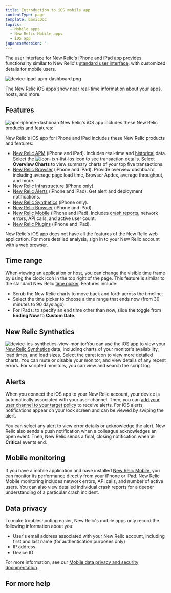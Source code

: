 ```yaml
---
title: Introduction to iOS mobile app
contentType: page
template: basicDoc
topics:
  - Mobile apps
  - New Relic Mobile apps
  - iOS app
japaneseVersion: ''
---
```


The user interface for New Relic's iPhone and iPad app provides functionality similar to New Relic's [standard user interface](/docs/site/standard-dashboard-features), with customized details for mobile users.

![device-ipad-apm-dashboard.png](./images/device-ipad-apm-overview-page.png "device-ipad-apm-dashboard.png")

The New Relic iOS apps show near real-time information about your apps, hosts, and more.

## Features

![apm-iphone-dashboard](./images/device-iphone-apm-dashboard.png "apm-iphone-dashboard")New Relic's iOS app includes these New Relic products and features:

New Relic's iOS app for iPhone and iPad includes these New Relic products and features:

* [New Relic APM](/docs/apm) (iPhone and iPad). Includes real-time and [historical](#time) data. Select the ![icon-txn-list-ios](./images/icon-txn-list-ios.png "icon-txn-list-ios") icon to see transaction details. Select **Overview Charts** to view summary charts of your top five transactions.
* [New Relic Browser](https://docs.newrelic.com/docs/browser) (iPhone and iPad). Provide overview dashboard, including average page load time, Browser Apdex, average throughput, and more.
* [New Relic Infrastructure](/docs/infrastructure) (iPhone only).
* [New Relic Alerts](#ios-alerts) (iPhone and iPad). Get alert and deployment notifications.
* [New Relic Synthetics](#synthetics) (iPhone only).
* [New Relic Browser](/docs/browser) (iPhone and iPad).
* [New Relic Mobile](#monitoring) (iPhone and iPad). Includes [crash reports](/docs/mobile-monitoring/mobile-monitoring-ui/mobile-app-dashboards/mobile-apps-crash-dashboard), network errors, API calls, and active user count.
* [New Relic Plugins](/docs/plugins/plugins-new-relic/getting-started/introduction-new-relic-plugins) (iPhone and iPad).

New Relic's iOS app does not have all the features of the New Relic web application. For more detailed analysis, sign in to your New Relic account with a web browser.

## Time range

When viewing an application or host, you can change the visible time frame by using the clock icon in the top right of the page. This feature is similar to the standard New Relic [time picker](/docs/site/timepicker-setting-time-periods-to-view-data). Features include:

* Scrub the New Relic charts to move back and forth across the timeline.
* Select the time picker to choose a time range that ends now (from 30 minutes to 90 days ago).
* For iPads: to specify an end time other than now, slide the toggle from **Ending Now** to **Custom Date**.

## New Relic Synthetics

![device-ios-synthetics-view-monitor](./images/device-ios-synthetics-view-monitor.png "device-synthetics-view-monitor")You can use the iOS app to view your [New Relic Synthetics](/docs/synthetics/new-relic-synthetics/getting-started/new-relic-synthetics) data, including charts of your monitor's availability, load times, and load sizes. Select the caret <Icon name="chevron-down"/>
icon to view more detailed charts. You can mute or disable your monitor, and view details of any recent errors. For scripted monitors, you can view and search the script log.

## Alerts

When you connect the iOS app to your New Relic account, your device is automatically associated with your user channel. Then, you can [add your user channel to your target policy](/docs/alerts/new-relic-alerts-beta/managing-notification-channels/notification-channels-controlling-where-send-alerts#mobile-push) to receive alerts. For iOS alerts, notifications appear on your lock screen and can be viewed by swiping the alert.

You can select any alert to view error details or acknowledge the alert. New Relic also sends a push notification when a colleague acknowledges an open event. Then, New Relic sends a final, closing notification when all **Critical** events end.

## Mobile monitoring

If you have a mobile application and have installed [New Relic Mobile](/docs/mobile-apps/new-relic-mobile), you can monitor its performance directly from your iPhone or iPad. New Relic Mobile monitoring includes network errors, API calls, and number of active users. You can also view detailed individual crash reports for a deeper understanding of a particular crash incident.

## Data privacy

To make troubleshooting easier, New Relic's mobile apps only record the following information about you:

* User's email address associated with your New Relic account, including first and last name (for authentication purposes only)
* IP address
* Device ID

For more information, see our [Mobile data privacy and security documentation](/docs/mobile-monitoring/new-relic-mobile/get-started/security-mobile-apps).

## For more help
